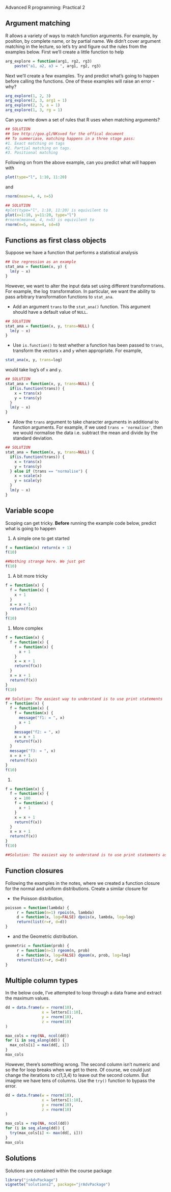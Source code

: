 Advanced R programming: Practical 2

## Argument matching

R allows a variety of ways to match function arguments. For example, by position, by complete name, or by partial name. We didn't cover argument matching in the lecture, so let's try and figure out the rules from the examples below. First we'll create a little function to help

```r
arg_explore = function(arg1, rg2, rg3)
    paste("a1, a2, a3 = ", arg1, rg2, rg3)
```

\noindent Next we'll create a few examples. Try and predict what's going to happen before calling the functions. One of these examples will raise an error - why?

```r
arg_explore(1, 2, 3)
arg_explore(2, 3, arg1 = 1)
arg_explore(2, 3, a = 1)
arg_explore(1, 3, rg = 1)
```

\noindent Can you write down a set of rules that R uses when matching arguments?

```r
## SOLUTION
## See http://goo.gl/NKsved for the offical document
## To summeriase, matching happens in a three stage pass:
#1. Exact matching on tags
#2. Partial matching on tags.
#3. Positional matching
```

Following on from the above example, can you predict what will happen with

```r
plot(type="l", 1:10, 11:20)
```

\noindent and

```r
rnorm(mean=4, 4, n=5)
```

```r
## SOLUTION
#plot(type="l", 1:10, 11:20) is equivilent to
plot(x=1:10, y=11:20, type="l")
#rnorm(mean=4, 4, n=5) is equivilent to
rnorm(n=5, mean=4, sd=4)
```

## Functions as first class objects

Suppose we have a function that performs a statistical analysis

```r
## Use regression as an example
stat_ana = function(x, y) {
  lm(y ~ x)
}
```

\noindent However, we want to alter the input data set using different
transformations. For example, the $\log$ transformation. In
particular, we want the ability to pass arbitrary transformation functions to `stat_ana`.

- Add an argument `trans` to the `stat_ana()` function. This argument should have a default value of `NULL`.
```r
## SOLUTION
stat_ana = function(x, y, trans=NULL) {
  lm(y ~ x)
}
```
- Use `is.function()` to test whether a function has been passed to `trans`, transform the vectors `x` and `y` when appropriate. For
  example,
```r
stat_ana(x, y, trans=log)
```
\noindent would take log's of `x` and `y`.
```r
## SOLUTION
stat_ana = function(x, y, trans=NULL) {
  if(is.function(trans)) {
    x = trans(x)
    y = trans(y)
  }
  lm(y ~ x)
}
```
- Allow the `trans` argument to take character arguments in additional to
  function arguments. For example, if we used `trans = 'normalise'`, then we
  would normalise the data i.e. subtract the mean and divide by the standard
    deviation.
```r
## SOLUTION
stat_ana = function(x, y, trans=NULL) {
  if(is.function(trans)) {
    x = trans(x)
    y = trans(y)
  } else if (trans == "normalise") {
    x = scale(x)
    y = scale(y)
  }
  lm(y ~ x)
}
```


## Variable scope

Scoping can get tricky. **Before** running the example code below, predict what is going to happen

1. A simple one to get started
```r
f = function(x) return(x + 1)
f(10)
```
```r
##Nothing strange here. We just get
f(10)
```
1. A bit more tricky
```r
f = function(x) {
  f = function(x) {
    x + 1
  }
  x = x + 1
  return(f(x))
}
f(10)
```
1. More complex
```r
f = function(x) {
  f = function(x) {
    f = function(x) {
      x + 1
    }
    x = x + 1
    return(f(x))
  }
  x = x + 1
  return(f(x))
}
f(10)
```

```r
## Solution: The easiest way to understand is to use print statements
f = function(x) {
  f = function(x) {
    f = function(x) {
      message("f1: = ", x)
      x + 1
    }
    message("f2: = ", x)
    x = x + 1
    return(f(x))
  }
  message("f3: = ", x)
  x = x + 1
  return(f(x))
}
f(10)
```


1. 
```r
f = function(x) {
  f = function(x) {
    x = 100
    f = function(x) {
      x + 1
    }
    x = x + 1
    return(f(x))
  }
  x = x + 1
  return(f(x))
}
f(10)
```

```r
##Solution: The easiest way to understand is to use print statements as above
```


## Function closures

Following the examples in the notes, where we created a function closure for the normal and uniform distributions. Create a similar closure for

- the Poisson distribution,\sidenote{Hint: see `rpois` and `dpois`.}
```r
poisson = function(lambda) {
     r = function(n=1) rpois(n, lambda)
     d = function(x, log=FALSE) dpois(x, lambda, log=log)
     return(list(r=r, d=d))
}
```
- and the Geometric distribution.\sidenote{Hint: see `rgeom` and `dgeom`.}
```r
geometric = function(prob) {
     r = function(n=1) rgeom(n, prob)
     d = function(x, log=FALSE) dgeom(x, prob, log=log)
     return(list(r=r, d=d))
}
```

## Multiple column types

In the below code, I've attempted to loop through a data frame and extract the maximum values.

```r
dd = data.frame(w = rnorm(10), 
                x = letters[1:10],
                y = rnorm(10),
                z = rnorm(10)
)

max_cols = rep(NA, ncol(dd))
for (i in seq_along(dd)) {
  max_cols[i] = max(dd[, i])
}
max_cols
```

\noindent However, there's something wrong. The second column isn't numeric and so the for loop breaks when we get to there. Of course, we could just change the iterations to c(1,3,4) to leave out the second column. But imagine we have tens of columns. Use the `try()` function to bypass the error. 

```r
dd = data.frame(w = rnorm(10), 
                x = letters[1:10],
                y = rnorm(10),
                z = rnorm(10)
)

max_cols = rep(NA, ncol(dd))
for (i in seq_along(dd)) {
  try(max_cols[i] <- max(dd[, i]))
}
max_cols
```

## Solutions

Solutions are contained within the course package
```r
library("jrAdvPackage")
vignette("solutions2", package="jrAdvPackage")
```
